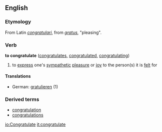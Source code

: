 ==English==
===Etymology===
From Latin ''[[congratulari]]'', from ''[[gratus]]'', "pleasing".
===Verb===
'''to congratulate''' ([[congratulates]], [[congratulated]], [[congratulating]])

# to [[express]] one's [[sympathetic]] [[pleasure]] or [[joy]] to the person(s) it is [[felt]] for

====Translations====
*German: [[gratulieren]] (1)

===Derived terms===
*[[congratulation]]
*[[congratulations]]

[[io:Congratulate]]
[[it:congratulate]]